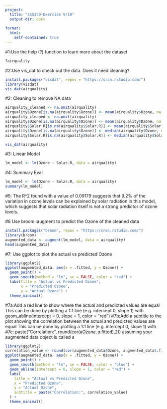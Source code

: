 ```yaml
---
project: 
  title: "ESS330-Exercise 9/10"
  output-dir: docs
  
format: 
  html:
    self-contained: true
---
```


#1:Use the help (?) function to learn more about the dataset

```r
?airquality

```

#2:Use vis_dat to check out the data. Does it need cleaning?

```r
install.packages("visdat", repos = "https://cran.rstudio.com/")
library(visdat)
vis_dat(airquality)
```
#2: Cleaning to remove NA data
```r
airquality_cleaned <- na.omit(airquality)
airquality$Ozone[is.na(airquality$Ozone)] <- mean(airquality$Ozone, na.rm = TRUE)
airquality_cleaned <- na.omit(airquality)
airquality$Ozone[is.na(airquality$Ozone)] <- mean(airquality$Ozone, na.rm = TRUE)
airquality$Solar.R[is.na(airquality$Solar.R)] <- mean(airquality$Solar.R, na.rm = TRUE)
airquality$Ozone[is.na(airquality$Ozone)] <- median(airquality$Ozone, na.rm = TRUE)
airquality$Solar.R[is.na(airquality$Solar.R)] <- median(airquality$Solar.R, na.rm = TRUE)
```


```r
vis_dat(airquality)
```

#3: Linear Model 
```r
lm_model <- lm(Ozone ~ Solar.R, data = airquality)
```

#4: Summary Eval
```r
lm_model <- lm(Ozone ~ Solar.R, data = airquality)
summary(lm_model)
```
#5: The R^2 found with a value of 0.09179 suggests that 9.2% of the variation in ozone levels can be explained by solar radiation in this model, which suggests that solar radiation itself is not a strong predictor of ozone levels.

#6 Use broom::augment to predict the Ozone of the cleaned data
```r
install.packages("broom", repos = "https://cran.rstudio.com/")
library(broom)
augmented_data <- augment(lm_model, data = airquality)
head(augmented_data)
```

#7: Use ggplot to plot the actual vs predicted Ozone

```r
library(ggplot2)
ggplot(augmented_data, aes(x = .fitted, y = Ozone)) +
  geom_point() +                        
  geom_smooth(method = "lm", se = FALSE, color = "red") + 
  labs(title = "Actual vs Predicted Ozone",
       x = "Predicted Ozone",
       y = "Actual Ozone") +
  theme_minimal()
```
#7a:Add a red line to show where the actual and predicted values are equal This can be done by plotting a 1:1 line (e.g. intercept 0, slope 1) with geom_abline(intercept = 0, slope = 1, color = "red")
#7b:Add a subtitle to the plot showing the correlation between the actual and predicted values are equal This can be done by plotting a 1:1 line (e.g. intercept 0, slope 1) with
#7c: paste("Correlation:", round(cor(a$Ozone, a$.fitted),2)) assuming your augmented data object is called a
```r
library(ggplot2)
correlation_value <- round(cor(augmented_data$Ozone, augmented_data$.fitted), 2)
ggplot(augmented_data, aes(x = .fitted, y = Ozone)) +
  geom_point() +                         
  geom_smooth(method = "lm", se = FALSE, color = "blue") + 
  geom_abline(intercept = 0, slope = 1, color = "red") +
  labs(
    title = "Actual vs Predicted Ozone",
    x = "Predicted Ozone",
    y = "Actual Ozone",
    subtitle = paste("Correlation:", correlation_value)
  ) +
  theme_minimal()
```








